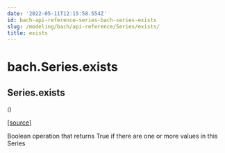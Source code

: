```yaml
---
date: '2022-05-11T12:15:58.554Z'
id: bach-api-reference-series-bach-series-exists
slug: /modeling/bach/api-reference/Series/exists/
title: exists
---
```


# bach.Series.exists

<div className="method">

## <span className="additional-name">Series.</span><span className="name">exists</span>

<small className="parameter-list">(</small>)


&#8203;<span className="view-source">[[source]](https://github.com/objectiv/objectiv-analytics/blob/main/bach/bach/series/series.py)</span>

<div className="content">

Boolean operation that returns True if there are one or more values in this Series


</div>


</div>

